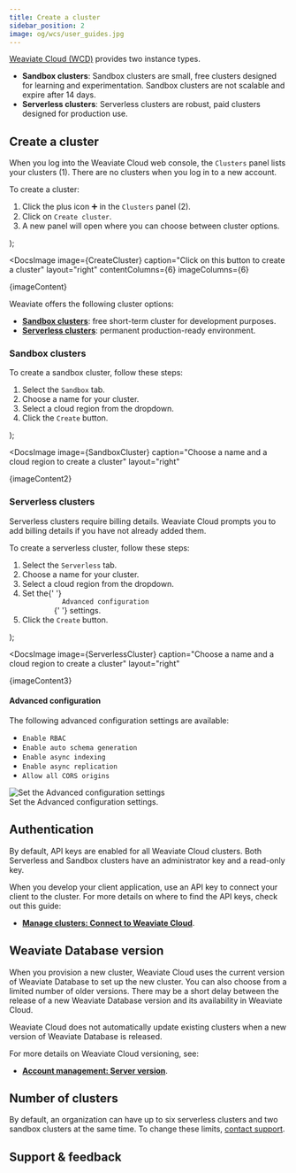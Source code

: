 ```yaml
---
title: Create a cluster
sidebar_position: 2
image: og/wcs/user_guides.jpg
---
```


[Weaviate Cloud (WCD)](https://console.weaviate.cloud/) provides two instance types.

- **Sandbox clusters**: Sandbox clusters are small, free clusters designed for learning and experimentation. Sandbox clusters are not scalable and expire after 14 days.
- **Serverless clusters**: Serverless clusters are robust, paid clusters designed for production use.

## Create a cluster

When you log into the Weaviate Cloud web console, the `Clusters` panel lists your clusters (<span class="callout">1</span>). There are no clusters when you log in to a new account.

To create a cluster: 


  <ol>
      <li>
        Click the plus icon ➕ in the <code>Clusters</code> panel (<span class="callout">2</span>).
      </li>
      <li>
        Click on <code>Create cluster</code>.
      </li>
      <li>
        A new panel will open where you can choose between cluster options.
      </li>
    </ol>
);

<DocsImage
  image={CreateCluster}
  caption="Click on this button to create a cluster"
  layout="right"
  contentColumns={6}
  imageColumns={6}
>
  {imageContent}
</DocsImage>

Weaviate offers the following cluster options:

- **[Sandbox clusters](#sandbox-clusters)**: free short-term cluster for development purposes.
- **[Serverless clusters](#serverless-clusters)**: permanent production-ready environment.

### Sandbox clusters

To create a sandbox cluster, follow these steps:


  <ol>
      <li>
        Select the <code>Sandbox</code> tab.
      </li>
      <li>Choose a name for your cluster.</li>
      <li>Select a cloud region from the dropdown.</li>
      <li>
        Click the <code>Create</code> button.
      </li>
    </ol>
);

<DocsImage
  image={SandboxCluster}
  caption="Choose a name and a cloud region to create a cluster"
  layout="right"
>
  {imageContent2}
</DocsImage>

### Serverless clusters

Serverless clusters require billing details. Weaviate Cloud prompts you to add billing details if you have not already added them.

To create a serverless cluster, follow these steps:


  <ol>
      <li>
        Select the <code>Serverless</code> tab.
      </li>
      <li>Choose a name for your cluster.</li>
      <li>Select a cloud region from the dropdown.</li>
      <li>
        Set the{' '}
        <code>
          <Link to="#advanced-configuration">Advanced configuration</Link>
        </code>{' '}
        settings.
      </li>
      <li>
        Click the <code>Create</code> button.
      </li>
    </ol>
);

<DocsImage
  image={ServerlessCluster}
  caption="Choose a name and a cloud region to create a cluster"
  layout="right"
>
  {imageContent3}
</DocsImage>

#### Advanced configuration


The following advanced configuration settings are available:

<div class="row">
  <div class="col col--6">
    <ul>
      <li>
        <code><Link to="/docs/weaviate/configuration/rbac">Enable RBAC</Link></code>
      </li>
      <li>
        <code><Link to="/docs/weaviate/config-refs/schema#auto-schema">Enable auto schema generation</Link></code>
      </li>
      <li>
        <code><Link to="/docs/weaviate/concepts/vector-index#asynchronous-indexing">Enable async indexing</Link></code>
      </li>
      <li>
        <code><Link to="/docs/weaviate/configuration/replication#async-replication-settings">Enable async replication</Link></code>
      </li>
      <li>
        <code>Allow all CORS origins</code>
      </li>
    </ul>
  </div>
  <div class="col col--6">
    <div class="card">
      <div class="card__image">
        <img
          src={AdvancedConfiguration}
          alt=" Set the Advanced configuration settings"
        />
      </div>
      <div class="card__body">Set the Advanced configuration settings.</div>
    </div>
  </div>
</div>

## Authentication

By default, API keys are enabled for all Weaviate Cloud clusters. Both Serverless and Sandbox clusters have an administrator key and a read-only key.

When you develop your client application, use an API key to connect your client to the cluster. For more details on where to find the API keys, check out this guide:

- **[Manage clusters: Connect to Weaviate Cloud](/docs/cloud/manage-clusters/connect)**.

## Weaviate Database version

When you provision a new cluster, Weaviate Cloud uses the current version of Weaviate Database to set up the new cluster. You can also choose from a limited number of older versions. There may be a short delay between the release of a new Weaviate Database version and its availability in Weaviate Cloud.

Weaviate Cloud does not automatically update existing clusters when a new version of Weaviate Database is released.

For more details on Weaviate Cloud versioning, see:

- **[Account management: Server version](/docs/cloud/platform/version)**.

## Number of clusters

<!-- TODO[g-despot]: Check if this is true.-->

By default, an organization can have up to six serverless clusters and two sandbox clusters at the same time. To change these limits, [contact support](mailto:support@weaviate.io).

## Support & feedback


<SupportAndTrouble />
